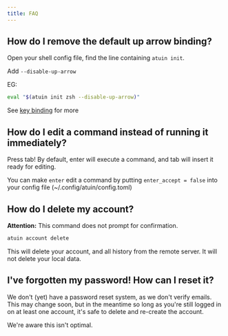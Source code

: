 ```yaml
---
title: FAQ
---
```


## How do I remove the default up arrow binding?

Open your shell config file, find the line containing `atuin init`.

Add `--disable-up-arrow`

EG:

```bash
eval "$(atuin init zsh --disable-up-arrow)"
```

See [key binding](https://docs.atuin.sh/configuration/key-binding/) for more

## How do I edit a command instead of running it immediately?

Press tab! By default, enter will execute a command, and tab will insert it ready for editing.

You can make `enter` edit a command by putting `enter_accept = false` into your config file (~/.config/atuin/config.toml)

## How do I delete my account?

**Attention:** This command does not prompt for confirmation.

```bash
atuin account delete
```

This will delete your account, and all history from the remote server. It will not delete your local data.

## I've forgotten my password! How can I reset it?

We don't (yet) have a password reset system, as we don't verify emails. This
may change soon, but in the meantime so long as you're still logged in on at
least one account, it's safe to delete and re-create the account.

We're aware this isn't optimal.
